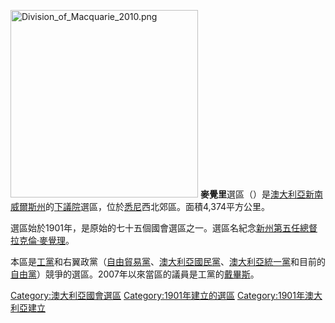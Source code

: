 [[File:Division_of_Macquarie_2010.png|300px]]
'''麥覺里'''選區（{{lang-en|Division of Macquarie}}）是[[澳大利亞|澳大利亞]][[新南威爾斯州|新南威爾斯州]]的[[澳大利亞下議院|下議院]]選區，位於[[悉尼|悉尼]]西北郊區。面積4,374平方公里。

選區始於1901年，是原始的七十五個國會選區之一。選區名紀念[[新南威爾斯州州督|新州第五任總督]][[拉克倫·麥覺理|拉克倫·麥覺理]]。

本區是[[澳大利亞工黨|工黨]]和右翼政黨（[[自由貿易黨|自由貿易黨]]、[[澳大利亞國民黨|澳大利亞國民黨]]、[[澳大利亞統一黨|澳大利亞統一黨]]和目前的[[澳大利亞自由黨|自由黨]]）競爭的選區。2007年以來當區的議員是工黨的[[戴畢斯|戴畢斯]]。

{{DEFAULTSORT:Macquarie}}
[[Category:澳大利亞國會選區|Category:澳大利亞國會選區]]
[[Category:1901年建立的選區|Category:1901年建立的選區]]
[[Category:1901年澳大利亞建立|Category:1901年澳大利亞建立]]